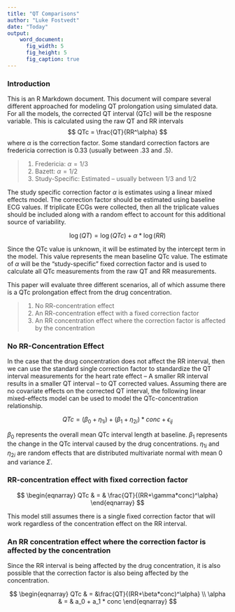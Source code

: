 ```yaml
---
title: "QT Comparisons"
author: "Luke Fostvedt"
date: "Today"
output: 
    word_document:
      fig_width: 5
      fig_height: 5
      fig_caption: true
---
```


### Introduction 
This is an R Markdown document. This document will compare several different approached for modeling QT prolongation using simulated data. For all the models, the corrected QT interval (QTc) will be the resposne variable. This is calculated using the raw QT and RR intervals
$$
QTc = \frac{QT}{RR^\alpha}
$$
where $\alpha$ is the correction factor. Some standard correction factors are
fredericia correction is 0.33 (usually between .33 and .5).

> 1. Fredericia: $\alpha=1/3$
> 2. Bazett: $\alpha=1/2$
> 3. Study-Specific: Estimated -- usually between 1/3 and 1/2

The study specific correction factor $\alpha$ is estimates using a linear mixed effects model. The correction factor should be estimated using baseline ECG values. If triplicate ECGs were collected, then all the triplicate values should be included along with a random effect to account for this additional source of variability.

$$
\log(QT) = \log(QTc) + \alpha * \log(RR)
$$ 

Since the QTc value is unknown, it will be estimated by the intercept term in the model. This value represents the mean baseline QTc value. The estimate of $\alpha$ will be the "study-specific" fixed correction factor and is used to calculate all QTc measurements from the raw QT and RR measurements.   

This paper will evaluate three different scenarios, all of which assume there is a QTc prolongation effect from the drug concentration.

> 1. No RR-concentration effect
> 2. An RR-concentration effect with a fixed correction factor
> 3. An RR concentration effect where the correction factor is affected by the concentration

### No RR-Concentration Effect

In the case that the drug concentration does not affect the RR interval, then we can use the standard single correction factor to standardize the QT interval measurements for the heart rate effect -- A smaller RR interval results in a smaller QT interval -- to QT corrected values. Assuming there are no covariate effects on the corrected QT interval, the following linear mixed-effects model can be used to model the QTc-concentration relationship.

$$
QTc = (\beta_0 +\eta_{1i}) + (\beta_1 + \eta_{2i}) * conc + \epsilon_{ij} 
$$

$\beta_0$ represents the overall mean QTc interval length at baseline. $\beta_1$ represents the change in the QTc interval caused by the drug concentrations. $\eta_{1i}$ and $\eta_{2i}$ are random effects that are distributed multivariate normal with mean 0 and variance $\Sigma$. 







### RR-concentration effect with fixed correction factor

$$
\begin{eqnarray}
QTc & = & \frac{QT}{(RR+\gamma*conc)^\alpha}
\end{eqnarray}
$$

This model still assumes there is a single fixed correction factor that will work regardless of the concentration effect on the RR interval. 

### An RR concentration effect where the correction factor is affected by the concentration

Since the RR interval is being affected by the drug concentration, it is also possible that the correction factor is also being affected by the concentration. 

$$
\begin{eqnarray}
  QTc & = &\frac{QT}{(RR+\beta*conc)^\alpha} \\
  \alpha & = & a_0 + a_1 * conc
\end{eqnarray}
$$

#### 
